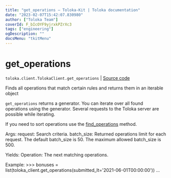 ```yaml
---
title: "get_operations — Toloka-Kit | Toloka documentation"
date: "2023-02-07T15:42:07.830980"
author: ["Toloka Team"]
coverId: F_bIcOYF9yjrxkPZrXc3
tags: ["engineering"]
ogDescription: ""
docsMenu: "tkitMenu"
---
```


# get_operations
`toloka.client.TolokaClient.get_operations` | [Source code](https://github.com/Toloka/toloka-kit/blob/v1.1.3/src/client/__init__.py#L2828)

Finds all operations that match certain rules and returns them in an iterable object

`get_operations` returns a generator. You can iterate over all found operations using the generator. Several requests to the Toloka server are possible while iterating.

 If you need to sort operations use the [find_operations](/docs/toloka-kit/reference/toloka.client.TolokaClient.find_operations) method.

 Args:
     request: Search criteria.
     batch_size: Returned operations limit for each request. The default batch_size is 50. The maximum allowed batch_size is 500.

 Yields:
     Operation: The next matching operations.

 Example:
     >>> bonuses = list(toloka_client.get_operations(submitted_lt='2021-06-01T00:00:00'))
     ...
